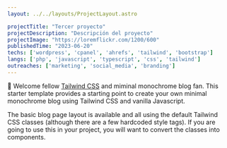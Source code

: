 ```yaml
---
layout: ../../layouts/ProjectLayout.astro

projectTitle: "Tercer proyecto"
projectDescription: "Descripción del proyecto"
projectImage: "https://loremflickr.com/1200/600"
publishedTime: "2023-06-20"
techs: ['wordpress', 'cpanel', 'ahrefs', 'tailwind', 'bootstrap']
langs: ['php', 'javascript', 'typescript', 'css', 'tailwind']
outreaches: ['marketing', 'social_media', 'branding']
---
```


👋 Welcome fellow [Tailwind CSS](https://www.tailwindcss.com) and miminal monochrome blog fan. This starter template provides a starting point to create your own minimal monochrome blog using Tailwind CSS and vanilla Javascript.

The basic blog page layout is available and all using the default Tailwind CSS classes (although there are a few hardcoded style tags). If you are going to use this in your project, you will want to convert the classes into components.